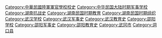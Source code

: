 [[Category:中華民國陸軍軍官學校校史|Category:中華民國陸軍軍官學校校史]]
[[Category:中华民国大陆时期军事学校|Category:中华民国大陆时期军事学校]]
[[Category:湖南抗战史|Category:湖南抗战史]]
[[Category:湖南民国时期教育|Category:湖南民国时期教育]]
[[Category:湖南民国时期组织|Category:湖南民国时期组织]]
[[Category:武汉学校|Category:武汉学校]]
[[Category:武汉军事史|Category:武汉军事史]]
[[Category:武汉教育史|Category:武汉教育史]]
[[Category:邵阳学校|Category:邵阳学校]]
[[Category:邵阳军事史|Category:邵阳军事史]]
[[Category:邵阳教育史|Category:邵阳教育史]]
[[Category:武冈市|Category:武冈市]]
[[Category:洞口县|Category:洞口县]]